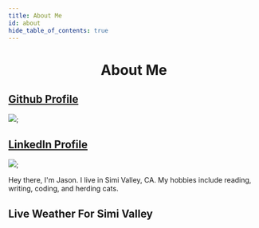 ```yaml
---
title: About Me
id: about
hide_table_of_contents: true
---
```




<center><h1>About Me</h1></center>

## [Github Profile](https://github.com/ingrey1)

[<img src={GitHubLogo} />](https://github.com/ingrey1);

## [LinkedIn Profile](https://www.linkedin.com/in/ingrey1/)

[<img src={LinkedInLogo} />](https://www.linkedin.com/in/ingrey1/);

Hey there, I'm Jason. I live in Simi Valley, CA. My hobbies include reading, writing, coding, and herding cats. 

## Live Weather For Simi Valley

<ShowWeather />


